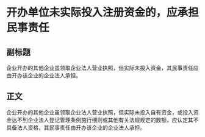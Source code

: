 # 开办单位未实际投入注册资金的，应承担民事责任
## 副标题
企业开办的其他企业虽领取企业法人营业执照，但实际未投入资金，其民事责任应由开办该企业的企业法人承担。
## 正文
企业开办的其他企业虽领取企业法人营业执照，但实际未投入自有资金，或投入资金达不到企业法人登记管理条例施行细则或其他有关法规规定的数额，应认定其不具备法人资格，其民事责任由开办该企业的企业法人承担。